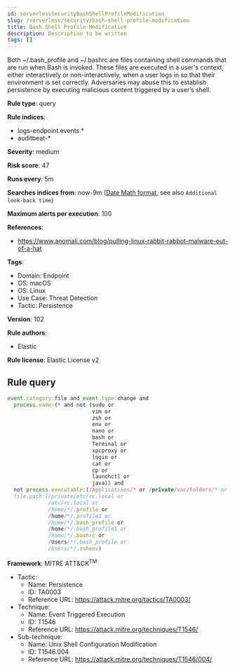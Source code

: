 ```yaml
---
id: serverlessSecurityBashShellProfileModification
slug: /serverless/security/bash-shell-profile-modification
title: Bash Shell Profile Modification
description: Description to be written
tags: []
---
```


<div id="bash-shell-profile-modification"></div>

Both ~/.bash_profile and ~/.bashrc are files containing shell commands that are run when Bash is invoked. These files are executed in a user's context, either interactively or non-interactively, when a user logs in so that their environment is set correctly. Adversaries may abuse this to establish persistence by executing malicious content triggered by a user’s shell.

**Rule type**: query

**Rule indices**: 

* logs-endpoint.events.*
* auditbeat-*

**Severity**: medium

**Risk score**: 47

**Runs every**: 5m

**Searches indices from**: now-9m ([Date Math format](((ref))/common-options.html#date-math), see also <DocLink id="serverlessSecurityRulesUiCreate" section="set-the-rules-schedule">`Additional look-back time`</DocLink>)

**Maximum alerts per execution**: 100

**References**: 

* https://www.anomali.com/blog/pulling-linux-rabbit-rabbot-malware-out-of-a-hat

**Tags**: 

* Domain: Endpoint
* OS: macOS
* OS: Linux
* Use Case: Threat Detection
* Tactic: Persistence

**Version**: 102

**Rule authors**: 

* Elastic

**Rule license**: Elastic License v2

## Rule query

```js
event.category:file and event.type:change and
  process.name:(* and not (sudo or
                           vim or
                           zsh or
                           env or
                           nano or
                           bash or
                           Terminal or
                           xpcproxy or
                           login or
                           cat or
                           cp or
                           launchctl or
                           java)) and
  not process.executable:(/Applications/* or /private/var/folders/* or /usr/local/*) and
  file.path:(/private/etc/rc.local or
             /etc/rc.local or
             /home/*/.profile or
             /home/*/.profile1 or
             /home/*/.bash_profile or
             /home/*/.bash_profile1 or
             /home/*/.bashrc or
             /Users/*/.bash_profile or
             /Users/*/.zshenv)

```

**Framework**: MITRE ATT&CK<sup>TM</sup>

* Tactic:
    * Name: Persistence
    * ID: TA0003
    * Reference URL: https://attack.mitre.org/tactics/TA0003/
* Technique:
    * Name: Event Triggered Execution
    * ID: T1546
    * Reference URL: https://attack.mitre.org/techniques/T1546/
* Sub-technique:
    * Name: Unix Shell Configuration Modification
    * ID: T1546.004
    * Reference URL: https://attack.mitre.org/techniques/T1546/004/

